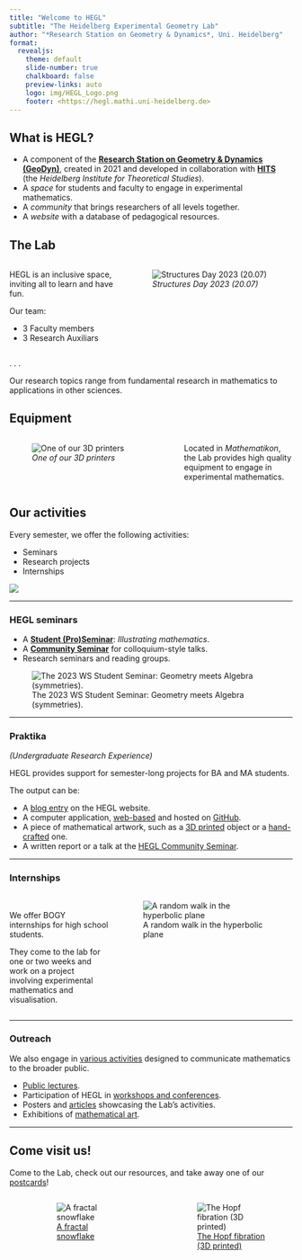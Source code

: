 ```yaml
---
title: "Welcome to HEGL"
subtitle: "The Heidelberg Experimental Geometry Lab"
author: "*Research Station on Geometry & Dynamics*, Uni. Heidelberg"
format:
  revealjs:
    theme: default
    slide-number: true
    chalkboard: false
    preview-links: auto
    logo: img/HEGL_Logo.png
    footer: <https://hegl.mathi.uni-heidelberg.de>
---
```


## What is HEGL?

- A component of the [**Research Station on Geometry & Dynamics (GeoDyn)**](https://www.mathi.uni-heidelberg.de/~geodyn/), created in 2021 and developed in collaboration with [**HITS**](https://www.h-its.org) (the *Heidelberg Institute for Theoretical Studies*).
- A *space* for students and faculty to engage in experimental mathematics.
- A *community* that brings researchers of all levels together.
- A *website* with a database of pedagogical resources.

## The Lab

:::: {.columns}

::: {.column width="40%"}
HEGL is an inclusive space, inviting all to learn and have fun.

Our team:

- 3 Faculty members
- 3 Research Auxiliars
:::

::: {.column width="60%"}
![*Structures Day 2023 (20.07)*](img/2023StructuresDay.jpeg)
:::

::::

. . .

Our research topics range from fundamental research in mathematics to applications in other sciences.

## Equipment

:::: {.columns}

::: {.column width="60%"}
![*One of our 3D printers*](img/3DPrinter.png)
:::

::: {.column width="40%"}
Located in *Mathematikon*, the Lab provides high quality equipment to engage in experimental mathematics.
:::

::::

## Our activities

Every semester, we offer the following activities:

- Seminars
- Research projects
- Internships

![](img/HEGL2023.png)

---

### HEGL seminars

- A [**Student (Pro)Seminar**](https://hegl.mathi.uni-heidelberg.de/seminars/hegl-proseminar/): *Illustrating mathematics*.
- A [**Community Seminar**](https://hegl.mathi.uni-heidelberg.de/seminars/hegl-community-seminar/) for colloquium-style talks.
- Research seminars and reading groups.

![The 2023 WS Student Seminar: Geometry meets Algebra (symmetries).](img/IM_WS2023.png)

---

### Praktika 
*(Undergraduate Research Experience)*

HEGL provides support for semester-long projects for BA and MA students.

The output can be:

::: {.incremental}
- A [blog entry](https://hegl.mathi.uni-heidelberg.de/blog/) on the HEGL website.
- A computer application, [web-based](https://hegl.mathi.uni-heidelberg.de/galleries/online-apps/) and hosted on [GitHub](https://github.com/hegl-lab).
- A piece of mathematical artwork, such as a [3D printed](https://hegl.mathi.uni-heidelberg.de/galleries/3d-printed-models/) object or a [hand-crafted](https://hegl.mathi.uni-heidelberg.de/galleries/gallery/) one.
- A written report or a talk at the [HEGL Community Seminar](https://hegl.mathi.uni-heidelberg.de/seminars/hegl-community-seminar/).
:::

---

### Internships

:::: {.columns}

::: {.column width="40%"}
<br> We offer BOGY internships for high school students.

They come to the lab for one or two weeks and work on a project involving experimental mathematics and visualisation.
:::

::: {.column width=50%"}
![A random walk in the hyperbolic plane](img/Random_walk.png)
:::

::::

---

### Outreach

We also engage in [various activities](https://hegl.mathi.uni-heidelberg.de/outreach/) designed to communicate mathematics to the broader public.

- [Public lectures](https://www.mathi.uni-heidelberg.de/~geodyn/Outreach/Public_Lectures.html).
- Participation of HEGL in [workshops and conferences](https://ms-math-computer.science/projects/dmv_math_art_23.html).
- Posters and [articles](https://structures.uni-heidelberg.de/news/STRUCTURES_Newsletter_2022_Apr.pdf) showcasing the Lab's activities.
- Exhibitions of [mathematical art](https://hegl.mathi.uni-heidelberg.de/galleries/gallery/).

---

## Come visit us!

 Come to the Lab, check out our resources, and take away one of our [postcards](https://hegl.mathi.uni-heidelberg.de/galleries/postcards/)!

:::: {.columns}

::: {.column width="5%"}

:::

::: {.column width="42%"}
![ [A fractal snowflake](https://hegl.mathi.uni-heidelberg.de/wp-content/uploads/2023/02/Fractal_Snowflake.pdf) ](img/Snowflake.png)
:::

::: {.column width="3%"}

:::

:::{.column width="45.5%"}
![ [The Hopf fibration (3D printed)](https://hegl.mathi.uni-heidelberg.de/galleries/3d-printed-models/) ](img/Hopf.png)
:::

::::
